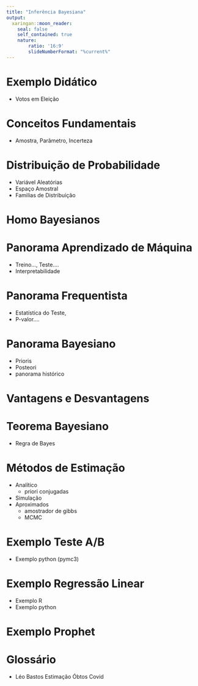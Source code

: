 ```yaml
---
title: "Inferência Bayesiana"
output:
  xaringan::moon_reader:
    seal: false 
    self_contained: true
    nature: 
        ratio: '16:9'
        slideNumberFormat: "%current%"     
---
```


# Exemplo Didático 

+ Votos em Eleição


# Conceitos Fundamentais

+ Amostra, Parâmetro, Incerteza


# Distribuição de Probabilidade

+ Variável Aleatórias
+ Espaço Amostral
+ Familias de Distribuição

# Homo Bayesianos 

# Panorama Aprendizado de Máquina

+ Treino..., Teste....
+ Interpretabilidade


# Panorama Frequentista

+ Estatística do Teste,
+ P-valor....

# Panorama Bayesiano

+ Prioris
+ Posteori
+ panorama histórico

# Vantagens e Desvantagens


# Teorema Bayesiano

+ Regra de Bayes

# Métodos de Estimação

+ Analítico
    + priori conjugadas
+ Simulação
+ Aproximados
    + amostrador de gibbs
    + MCMC

# Exemplo Teste A/B

+ Exemplo python (pymc3)

# Exemplo Regressão Linear

+ Exemplo R
+ Exemplo python

# Exemplo Prophet

# Glossário

+ Léo Bastos Estimação Óbtos Covid


<!-- Objetivos Indiretos 


-->

<!-- Links 
https://www.bayesrulesbook.com/chapter-1.html#a-quick-history-lesson
https://docs.pymc.io/nb_examples/index.html 
https://www.youtube.com/watch?v=LSOl_7qAFD0

-->

<!-- Atividades -->

<!-- LEG COnceitual: JUNTOS --> 

<!-- Dennis 



--> 


<!-- Gabriel 

+ Temas css 
+ Didático Teste A/B
    + Beta Binomial
    https://docs.pymc.io/pymc-examples/examples/case_studies/BEST.html

+ tema css
--> 
